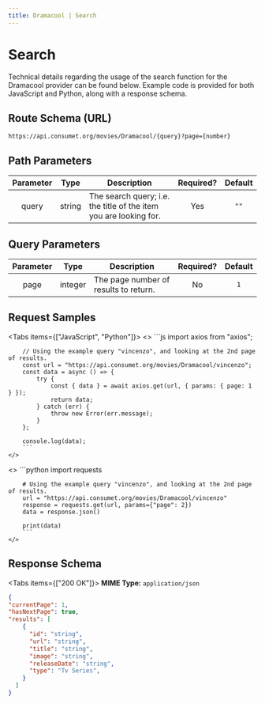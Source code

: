 ```yaml
---
title: Dramacool | Search
---
```



# Search

Technical details regarding the usage of the search function for the Dramacool provider can be found below. Example code is provided for both JavaScript and Python, along with a response schema.

## Route Schema (URL)

```
https://api.consumet.org/movies/Dramacool/{query}?page={number}
```

## Path Parameters

| Parameter |  Type  | Description                                                       | Required? | Default |
| :-------: | :----: | ----------------------------------------------------------------- | :-------: | :-----: |
|   query   | string | The search query; i.e. the title of the item you are looking for. |    Yes    |  `""`   |

## Query Parameters

| Parameter |  Type   | Description                           | Required? | Default |
| :-------: | :-----: | ------------------------------------- | :-------: | :-----: |
|   page    | integer | The page number of results to return. |    No     |   `1`   |

## Request Samples

<Tabs items={["JavaScript", "Python"]}>
  <Tab>
    <>
        ```js
        import axios from "axios";

        // Using the example query "vincenzo", and looking at the 2nd page of results.
        const url = "https://api.consumet.org/movies/Dramacool/vincenzo";
        const data = async () => {
            try {
                const { data } = await axios.get(url, { params: { page: 1 } });
                return data;
            } catch (err) {
                throw new Error(err.message);
            }
        };

        console.log(data);
        ```
    </>

  </Tab>
  <Tab>
    <>
        ```python
        import requests

        # Using the example query "vincenzo", and looking at the 2nd page of results.
        url = "https://api.consumet.org/movies/Dramacool/vincenzo"
        response = requests.get(url, params={"page": 2})
        data = response.json()

        print(data)
        ```
    </>

  </Tab>
</Tabs>

## Response Schema

<Tabs items={["200 OK"]}>
  <Tab>
  **MIME Type:** `application/json`
  ```json copy=false
  {
  "currentPage": 1,
  "hasNextPage": true,
  "results": [
      {
        "id": "string",
        "url": "string",
        "title": "string",
        "image": "string",
        "releaseDate": "string",
        "type": "Tv Series",
      }
    ]
  }
  ```
  </Tab>
</Tabs>

